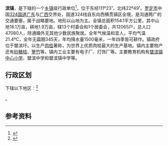 {{中国乡级行政区|44/53/81/111/000}}

'''{{ruby-py|榃|-{zh-cn:tán;zh-tw:ㄊㄢˊ;zh-hk:taan<sup>4</sup>}-}}滨镇'''，是{{PRC admin/fullname|44/53/81/111/000|3}}下辖的一个[[乡镇|乡镇]]级行政单位<ref>{{PRC admin/ref sgc|{{PRC admin/parent|44/53/81/111/000}}}}</ref>，位于东经111º23¹，北纬22º49¹。[[罗定市|罗定市]]中国[[324国道|324国道]][[广东|广东]]与[[广西|广西]]交界处，国道324线自东向西横贯镇区全境，是沟通两广的交通要塞，属于战略要地。地形以山地为主。全镇总面积154.1平方公里，其中山地18.1万亩，耕地1.9万亩，辖13个村委会和1个居委会，共12065户，总人口47080人，除通婚外无其他少数民族聚居。全年气候温和宜人，平均气温21.4ºC，全年无霜期345天，年均降水量1500毫米，一年四季皆可耕作。镇政府位于榃滨圩。以生产[[肉桂|肉桂]]著称，为世界上优质肉桂最大的生产基地。镇内主要物产还有[[砂糖桔|砂糖桔]]、[[箩竹|箩竹]]等。镇内工业主要有电子厂、灯饰厂等。主要教育机构有[[榃滨镇中心小学|榃滨镇中心小学]]、榃滨中学和榃滨镇中学等。

== 行政区划 ==

{{PAGENAMEBASE}}下辖以下地区：<ref>{{PRC admin/ref sgc|44/53/81/111/000}}</ref>

{{PRC admin/children|44/53/81/111/000}}。

== 参考资料 ==

{{reflist}}

{{行政区划小作品}}
{{PRC admin/navcat|44/53/81/111/000}}